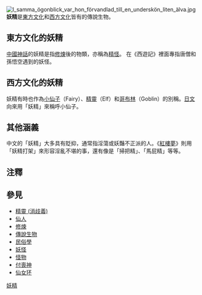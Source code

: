 [[File:I_samma_ögonblick_var_hon_förvandlad_till_en_underskön_liten_älva.jpg|thumb]]
'''妖精'''是[[東方文化|東方文化]]和[[西方文化|西方文化]]皆有的傳說生物。
== 東方文化的妖精 ==
[[中國神話|中國神話]]的妖精是指[[修煉|修煉]]後的物類，亦稱為[[精怪|精怪]]。
在《西遊記》裡面專指唐僧和孫悟空遇到的妖怪。

== 西方文化的妖精 ==
妖精有時也作為[[小仙子|小仙子]]（Fairy）、[[精靈|精靈]]（Elf）和[[哥布林|哥布林]]（Goblin）的別稱。[[日文|日文]]向來用「妖精」來稱呼小仙子。

== 其他涵義 ==
中文的「妖精」大多具有貶抑，通常指淫蕩或妖豔不正派的人。《[[紅樓夢|紅樓夢]]》則用「妖精打架」來形容淫亂不堪的事，還有像是「掃把精」、「馬屁精」等等。

== 注釋 ==
{{reflist}}
== 參見 ==
* [[精靈_(消歧義)|精靈 (消歧義)]]
* [[仙人|仙人]]
* [[修煉|修煉]]
* [[傳說生物|傳說生物]]
* [[民俗學|民俗學]]
* [[妖怪|妖怪]]
* [[怪物|怪物]]
* [[付喪神|付喪神]]
* [[仙女环|仙女环]]
{{Authority control}}
[[Category:妖精|]]
